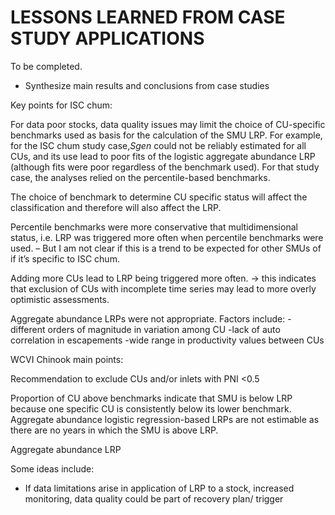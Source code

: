 # LESSONS LEARNED FROM CASE STUDY APPLICATIONS

To be completed.

* Synthesize main results and conclusions from case studies


Key points for ISC chum: 

For data poor stocks, data quality issues may limit the choice of CU-specific benchmarks used as basis for the calculation of the SMU LRP. For example, for the ISC chum study case,$Sgen$ could not be reliably estimated for all CUs, and its use lead to poor fits of the logistic aggregate abundance LRP (although fits were poor regardless of the benchmark used). For that study case, the analyses relied on the percentile-based benchmarks. 

The choice of benchmark to determine CU specific status will affect the classification and therefore will also affect the LRP. 

Percentile benchmarks were more conservative that multidimensional status, i.e. LRP was triggered more often when percentile benchmarks were used.  -- But I am not clear if this is a trend to be expected for other SMUs of if it's specific to ISC chum. 

Adding more CUs lead to LRP being triggered more often. -> this indicates that exclusion of CUs with incomplete time series may lead to more overly optimistic assessments. 

Aggregate abundance LRPs were not appropriate. Factors include: 
-different orders of magnitude in variation among CU
-lack of auto correlation in escapements
-wide range in productivity values between CUs 


WCVI Chinook main points: 

Recommendation to exclude CUs and/or inlets with PNI <0.5

Proportion of CU above benchmarks indicate that SMU is below LRP because one specific CU is consistently below its lower benchmark. Aggregate abundance logistic regression-based LRPs are not estimable as there are no years in which the SMU is above LRP. 


Aggregate abundance LRP 


Some ideas include:

- If data limitations arise in application of LRP to a stock, increased monitoring, data quality could be part of recovery plan/ trigger
